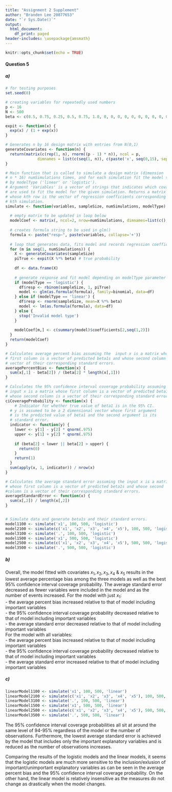 ```yaml
---
title: "Assignment 2 Supplement"
author: "Branden Lee 20877653"
date: "`r Sys.Date()`"
output:
  html_document:
    df_print: paged
header-includes: \usepackage{amsmath}
---
```


```r
knitr::opts_chunk$set(echo = TRUE)
```

#### Question 5

##### a)
```r
# for testing purposes
set.seed(0)

# creating variables for repeatedly used numbers
p <- 16 
N <- 500
beta <- c(0.5, 0.75, 0.25, 0.5, 0.75, 1.0, 0, 0, 0, 0, 0, 0, 0, 0, 0, 0)

expit <- function(x) {
  exp(x) / (1 + exp(x))
}

# Generates n by 16 design matrix with entries from N(0,1)
generateCovariates <- function(n) {
  return(matrix(c(rep(1, n), rnorm((p - 1) * n)), ncol = p,
              dimnames = list(c(seq(1, n)), c(paste('x', seq(0,15), sep='')))))
}

# Main function that is called to simulate a design matrix (dimension 
# n * 16) numSimulations times, and for each simulation fit the model specified 
# by modelType ('linear' or 'logistic'). 
# Argument 'Variables' is a vector of strings that indicates which covariates 
# are used to fit the model for the given simulation. Returns a matrix
# whose kth row is the vector of regression coefficients corresponding to the
# kth simulation.
simulate <- function(variables, sampleSize, numSimulations, modelType) {
  
  # empty matrix to be updated in loop below
  modelCoef <- matrix(, ncol=2, nrow=numSimulations, dimnames=list(c(), c('beta1', 'se')))
  
  # creates formula string to be used in glm()
  formula <- paste("resp~", paste(variables, collapse='+')) 
  
  # loop that generates data, fits model and records regression coefficients
  for (m in seq(1, numSimulations)) {
    X <- generateCovariates(sampleSize)
    piTrue <- expit(X %*% beta) # true probability
    
    df <- data.frame(X)
    
    # generate response and fit model depending on modelType parameter provided
    if (modelType == 'logistic') {
      df$resp <- rbinom(sampleSize, 1, piTrue)
      model <- glm(as.formula(formula), family=binomial, data=df)
    } else if (modelType == 'linear') {
      df$resp <- rnorm(sampleSize, mean=X %*% beta)
      model <- lm(as.formula(formula), data=df)
    } else {
      stop('Invalid model type')
    }
    
    modelCoef[m,] <- c(summary(model)$coefficients[2,seq(1,2)])
  }
  return(modelCoef)
}

# Calculates average percent bias assuming the  input x is a matrix whose 
# first column is a vector of predicted beta1s and whose second column is a 
# vector of their corresponding standard errors.
averagePercentBias <- function(x) {
  sum(x[,1] - beta[2]) / (beta[2] * length(x[,1]))
}

# Calculates the 95% confidence interval coverage probability assuming the
# input x is a matrix whose first column is a vector of predicted beta1s and
# whose second column is a vector of their corresponding standard errors.
ciCoverageProbability <- function(x) {
    # Indicator for whether true value of beta1 is in the 95% CI.
  # y is assumed to be a 2 dimensional vector whose first argument
  # is the predicted value of beta1 and the second argument is its
  # standard error.
  indicator <- function(y) {
    lower <- y[1] - y[2] * qnorm(.975)
    upper <- y[1] + y[2] * qnorm(.975)
    
    if (beta[2] < lower || beta[2] > upper) {
      return(0)
    }
    return(1)
  }
  sum(apply(x, 1, indicator)) / nrow(x)
}

# Calculates the average standard error assuming the input x is a matrix 
# whose first column is a vector of predicted beta1s and whose second 
#column is a vector of their corresponding standard errors.
averageStandardError <- function(x) {
  sum(x[,2]) / length(x[,2])
}


# Simulate data and generate beta1s and their standard errors.
model1100 <- simulate('x1', 100, 500, 'logistic')
model2100 <- simulate(c('x1', 'x2', 'x3', 'x4', 'x5'), 100, 500, 'logistic')
model3100 <- simulate('.', 100, 500, 'logistic')
model1500 <- simulate('x1', 500, 500, 'logistic')
model2500 <- simulate(c('x1', 'x2', 'x3', 'x4', 'x5'), 500, 500, 'logistic')
model3500 <- simulate('.', 500, 500, 'logistic')
```

\begin{center}
\begin{tabular}{l|rrr|rrr}
\hline
Variables& \multicolumn{3}{c|}{$n=100$}&\multicolumn{3}{c}{$n=500$}\\
 Included& \% Bias & 95\% CI Coverage & ASE& \% Bias & 95\% CI Coverage & ASE\\
\hline
$x_1$ only & `r averagePercentBias(model1100)` & `r ciCoverageProbability(model1100)` & `r averageStandardError(model1100)` & `r averagePercentBias(model1500)` & `r ciCoverageProbability(model1500)` & `r averageStandardError(model1500)` \\
$x_1,\ldots,x_5$ & `r averagePercentBias(model2100)` & `r ciCoverageProbability(model2100)` & `r averageStandardError(model2100)` & `r averagePercentBias(model2500)` & `r ciCoverageProbability(model2500)` & `r averageStandardError(model2500)` \\
$x_1,\ldots,x_{15}$ & `r averagePercentBias(model3100)` & `r ciCoverageProbability(model3100)` & `r averageStandardError(model3100)` & `r averagePercentBias(model3500)` & `r ciCoverageProbability(model3500)` & `r averageStandardError(model3500)` \\
\hline
\end{tabular}
\end{center}

##### b)
Overall, the model fitted with covariates $x_1,x_2, x_3,x_4$ & $x_5$ results in the lowest average percentage bias among the three models as well as the best 95% confidence interval coverage probability. The average standard error decreased as fewer variables were included in the model and as the number of events increased.
For the model with just $x_1$:  
- the average percent bias increased relative to that of model including important variables  
- the 95% confidence interval coverage probability decreased relative to that of model including important variables  
- the average standard error decreased relative to that of model including important variables  
For the model with all variables:  
- the average percent bias increased relative to that of model including important variables  
- the 95% confidence interval coverage probability decreased relative to that of model including important variables  
- the average standard error increased relative to that of model including important variables

##### c)

```r
linearModel1100 <- simulate('x1', 100, 500, 'linear')
linearModel2100 <- simulate(c('x1', 'x2', 'x3', 'x4', 'x5'), 100, 500, 'linear')
linearModel3100 <- simulate('.', 100, 500, 'linear')
linearModel1500 <- simulate('x1', 500, 500, 'linear')
linearModel2500 <- simulate(c('x1', 'x2', 'x3', 'x4', 'x5'), 500, 500, 'linear')
linearModel3500 <- simulate('.', 500, 500, 'linear')
```

\begin{center}
\begin{tabular}{l|rrr|rrr}
\hline
Variables& \multicolumn{3}{c|}{$n=100$}&\multicolumn{3}{c}{$n=500$}\\
 Included& \% Bias & 95\% CI Coverage & ASE& \% Bias & 95\% CI Coverage & ASE\\
\hline
$x_1$ only & `r averagePercentBias(linearModel1100)` & `r ciCoverageProbability(linearModel1100)` & `r averageStandardError(linearModel1100)` & `r averagePercentBias(linearModel1500)` & `r ciCoverageProbability(linearModel1500)` & `r averageStandardError(linearModel1500)` \\
$x_1,\ldots,x_5$ & `r averagePercentBias(linearModel2100)` & `r ciCoverageProbability(linearModel2100)` & `r averageStandardError(linearModel2100)` & `r averagePercentBias(linearModel2500)` & `r ciCoverageProbability(linearModel2500)` & `r averageStandardError(linearModel2500)` \\
$x_1,\ldots,x_{15}$ & `r averagePercentBias(linearModel3100)` & `r ciCoverageProbability(linearModel3100)` & `r averageStandardError(linearModel3100)` & `r averagePercentBias(linearModel3500)` & `r ciCoverageProbability(linearModel3500)` & `r averageStandardError(linearModel3500)` \\
\hline
\end{tabular}
\end{center}

The 95% confidence interval coverage probabilities all sit at around the same level of 94-95% regardless of the model or the number of observations. Furthermore, the lowest average standard error is achieved by the model that includes only the important explanatory variables and is reduced as the number of observations increases.

Comparing the results of the logistic models and the linear models, it seems that the logistic models are much more sensitive to the inclusion/exlusion of important/unimportant explanatory variables as can be seen in the average percent bias and the 95% confidence interval coverage probability. On the other hand, the linear model is relatively insensitive as the measures do not change as drastically when the model changes.




 